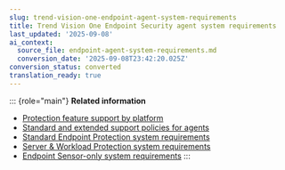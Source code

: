 ```yaml
---
slug: trend-vision-one-endpoint-agent-system-requirements
title: Trend Vision One Endpoint Security agent system requirements
last_updated: '2025-09-08'
ai_context:
  source_file: endpoint-agent-system-requirements.md
  conversion_date: '2025-09-08T23:42:20.025Z'
conversion_status: converted
translation_ready: true
---
```


::: {role="main"}
**Related information**

- [Protection feature support by platform](protection-feature-support-platform.md "Review the endpoint protection features based on operating system platform and Trend Vision One Endpoint Security solution.")
- [Standard and extended support policies for agents](extended-support-for-agents.md "Review the Trend Micro support policies for older agent versions based on the agent configuration installed on your endpoints.")
- [Standard Endpoint Protection system requirements](sep-agent-sys-requirements.md "View the supported operating systems and their system requirements needed to install the Trend Vision One Endpoint Security agent with Standard Endpoint Protection features.")
- [Server & Workload Protection system requirements](swp-agent-sys-requirements.md "View the supported operating systems and their system requirements needed to install the Trend Vision One Endpoint Security agent with Server & Workload Protection features.")
- [Endpoint Sensor-only system requirements](es-agent-sys-reqs.md "View the supported operating systems and their system requirements needed to deploy the Trend Vision One Endpoint Security agent with only the Endpoint Sensor.")
:::
